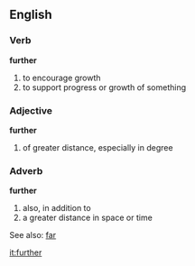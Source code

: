 ==English==
===Verb===
'''further'''
# to encourage growth
# to support progress or growth of something
===Adjective===
'''further'''
# of greater distance, especially in degree
===Adverb===
'''further'''
# also, in addition to
# a greater distance in space or time

See also: [[far]]

[[it:further]]